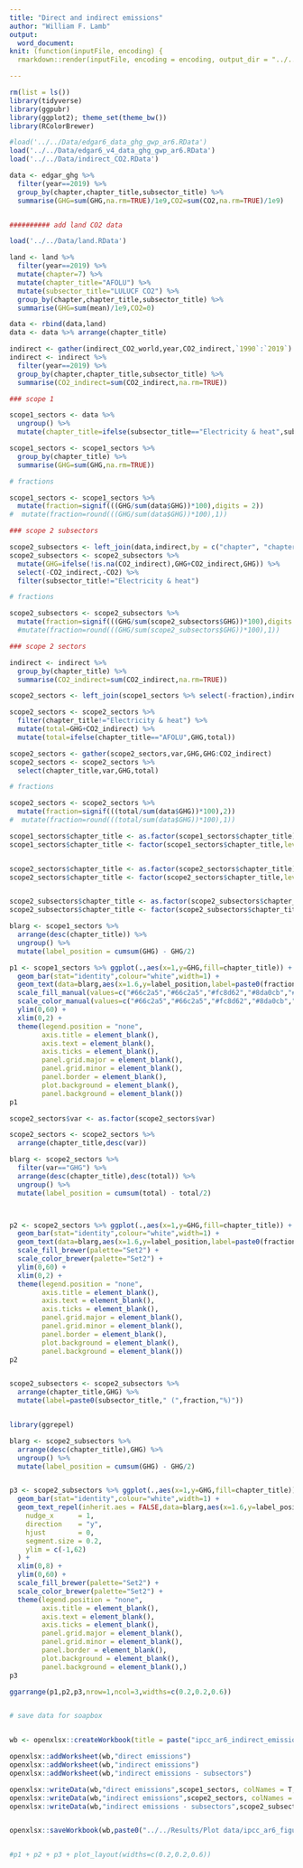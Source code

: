 ```yaml
---
title: "Direct and indirect emissions"
author: "William F. Lamb"
output: 
  word_document:
knit: (function(inputFile, encoding) {
  rmarkdown::render(inputFile, encoding = encoding, output_dir = "../../Results") })

---
```


```r

rm(list = ls())
library(tidyverse)
library(ggpubr)
library(ggplot2); theme_set(theme_bw())
library(RColorBrewer)

#load('../../Data/edgar6_data_ghg_gwp_ar6.RData')
load('../../Data/edgar6_v4_data_ghg_gwp_ar6.RData')
load('../../Data/indirect_CO2.RData')

data <- edgar_ghg %>% 
  filter(year==2019) %>% 
  group_by(chapter,chapter_title,subsector_title) %>% 
  summarise(GHG=sum(GHG,na.rm=TRUE)/1e9,CO2=sum(CO2,na.rm=TRUE)/1e9)


########## add land CO2 data

load('../../Data/land.RData')

land <- land %>%
  filter(year==2019) %>% 
  mutate(chapter=7) %>% 
  mutate(chapter_title="AFOLU") %>% 
  mutate(subsector_title="LULUCF CO2") %>%
  group_by(chapter,chapter_title,subsector_title) %>% 
  summarise(GHG=sum(mean)/1e9,CO2=0)

data <- rbind(data,land)
data <- data %>% arrange(chapter_title)

indirect <- gather(indirect_CO2_world,year,CO2_indirect,`1990`:`2019`)
indirect <- indirect %>% 
  filter(year==2019) %>% 
  group_by(chapter,chapter_title,subsector_title) %>% 
  summarise(CO2_indirect=sum(CO2_indirect,na.rm=TRUE))

### scope 1

scope1_sectors <- data %>% 
  ungroup() %>% 
  mutate(chapter_title=ifelse(subsector_title=="Electricity & heat",subsector_title,chapter_title))

scope1_sectors <- scope1_sectors %>% 
  group_by(chapter_title) %>% 
  summarise(GHG=sum(GHG,na.rm=TRUE))

# fractions

scope1_sectors <- scope1_sectors %>% 
  mutate(fraction=signif(((GHG/sum(data$GHG))*100),digits = 2))
#  mutate(fraction=round(((GHG/sum(data$GHG))*100),1))

### scope 2 subsectors

scope2_subsectors <- left_join(data,indirect,by = c("chapter", "chapter_title", "subsector_title"))
scope2_subsectors <- scope2_subsectors %>% 
  mutate(GHG=ifelse(!is.na(CO2_indirect),GHG+CO2_indirect,GHG)) %>% 
  select(-CO2_indirect,-CO2) %>% 
  filter(subsector_title!="Electricity & heat")

# fractions

scope2_subsectors <- scope2_subsectors %>% 
  mutate(fraction=signif(((GHG/sum(scope2_subsectors$GHG))*100),digits = 2))
  #mutate(fraction=round(((GHG/sum(scope2_subsectors$GHG))*100),1))

### scope 2 sectors

indirect <- indirect %>% 
  group_by(chapter_title) %>% 
  summarise(CO2_indirect=sum(CO2_indirect,na.rm=TRUE))

scope2_sectors <- left_join(scope1_sectors %>% select(-fraction),indirect,by = "chapter_title")

scope2_sectors <- scope2_sectors %>% 
  filter(chapter_title!="Electricity & heat") %>% 
  mutate(total=GHG+CO2_indirect) %>% 
  mutate(total=ifelse(chapter_title=="AFOLU",GHG,total))

scope2_sectors <- gather(scope2_sectors,var,GHG,GHG:CO2_indirect)
scope2_sectors <- scope2_sectors %>% 
  select(chapter_title,var,GHG,total)

# fractions

scope2_sectors <- scope2_sectors %>% 
  mutate(fraction=signif(((total/sum(data$GHG))*100),2))
#  mutate(fraction=round(((total/sum(data$GHG))*100),1))

```

```r


scope1_sectors$chapter_title <- as.factor(scope1_sectors$chapter_title)
scope1_sectors$chapter_title <- factor(scope1_sectors$chapter_title,levels=levels(scope1_sectors$chapter_title)[c(4,3,5,1,6,2)])


scope2_sectors$chapter_title <- as.factor(scope2_sectors$chapter_title)
scope2_sectors$chapter_title <- factor(scope2_sectors$chapter_title,levels=levels(scope2_sectors$chapter_title)[c(3,4,1,5,2)])


scope2_subsectors$chapter_title <- as.factor(scope2_subsectors$chapter_title)
scope2_subsectors$chapter_title <- factor(scope2_subsectors$chapter_title,levels=levels(scope2_subsectors$chapter_title)[c(3,4,1,5,2)])


```

```r

blarg <- scope1_sectors %>% 
  arrange(desc(chapter_title)) %>% 
  ungroup() %>% 
  mutate(label_position = cumsum(GHG) - GHG/2)

p1 <- scope1_sectors %>% ggplot(.,aes(x=1,y=GHG,fill=chapter_title)) +
  geom_bar(stat="identity",colour="white",width=1) +
  geom_text(data=blarg,aes(x=1.6,y=label_position,label=paste0(fraction,"%"),color=chapter_title),hjust=0) +
  scale_fill_manual(values=c("#66c2a5","#66c2a5","#fc8d62","#8da0cb","#e78ac3","#a6d854")) +
  scale_color_manual(values=c("#66c2a5","#66c2a5","#fc8d62","#8da0cb","#e78ac3","#a6d854")) +
  ylim(0,60) +
  xlim(0,2) +
  theme(legend.position = "none",
        axis.title = element_blank(),
        axis.text = element_blank(),
        axis.ticks = element_blank(),
        panel.grid.major = element_blank(),
        panel.grid.minor = element_blank(),
        panel.border = element_blank(),
        plot.background = element_blank(),
        panel.background = element_blank())
p1

scope2_sectors$var <- as.factor(scope2_sectors$var)

scope2_sectors <- scope2_sectors %>% 
  arrange(chapter_title,desc(var))

blarg <- scope2_sectors %>% 
  filter(var=="GHG") %>% 
  arrange(desc(chapter_title),desc(total)) %>% 
  ungroup() %>% 
  mutate(label_position = cumsum(total) - total/2)



p2 <- scope2_sectors %>% ggplot(.,aes(x=1,y=GHG,fill=chapter_title)) +
  geom_bar(stat="identity",colour="white",width=1) +
  geom_text(data=blarg,aes(x=1.6,y=label_position,label=paste0(fraction,"%"),color=chapter_title),hjust=0) +
  scale_fill_brewer(palette="Set2") +
  scale_color_brewer(palette="Set2") +
  ylim(0,60) +
  xlim(0,2) +
  theme(legend.position = "none",
        axis.title = element_blank(),
        axis.text = element_blank(),
        axis.ticks = element_blank(),
        panel.grid.major = element_blank(),
        panel.grid.minor = element_blank(),
        panel.border = element_blank(),
        plot.background = element_blank(),
        panel.background = element_blank())
p2


scope2_subsectors <- scope2_subsectors %>% 
  arrange(chapter_title,GHG) %>% 
  mutate(label=paste0(subsector_title," (",fraction,"%)"))


library(ggrepel)

blarg <- scope2_subsectors %>% 
  arrange(desc(chapter_title),GHG) %>% 
  ungroup() %>% 
  mutate(label_position = cumsum(GHG) - GHG/2)


p3 <- scope2_subsectors %>% ggplot(.,aes(x=1,y=GHG,fill=chapter_title)) +
  geom_bar(stat="identity",colour="white",width=1) +
  geom_text_repel(inherit.aes = FALSE,data=blarg,aes(x=1.6,y=label_position,label=label,color=chapter_title),
    nudge_x      = 1,
    direction    = "y",
    hjust        = 0,
    segment.size = 0.2,
    ylim = c(-1,62)
  ) +
  xlim(0,8) +
  ylim(0,60) +
  scale_fill_brewer(palette="Set2") +
  scale_color_brewer(palette="Set2") +
  theme(legend.position = "none",
        axis.title = element_blank(),
        axis.text = element_blank(),
        axis.ticks = element_blank(),
        panel.grid.major = element_blank(),
        panel.grid.minor = element_blank(),
        panel.border = element_blank(),
        plot.background = element_blank(),
        panel.background = element_blank(),)
p3

```


```r

ggarrange(p1,p2,p3,nrow=1,ncol=3,widths=c(0.2,0.2,0.6))


# save data for soapbox


wb <- openxlsx::createWorkbook(title = paste("ipcc_ar6_indirect_emissions"))

openxlsx::addWorksheet(wb,"direct emissions")
openxlsx::addWorksheet(wb,"indirect emissions")
openxlsx::addWorksheet(wb,"indirect emissions - subsectors")

openxlsx::writeData(wb,"direct emissions",scope1_sectors, colNames = T, rowNames = F)
openxlsx::writeData(wb,"indirect emissions",scope2_sectors, colNames = T, rowNames = F)
openxlsx::writeData(wb,"indirect emissions - subsectors",scope2_subsectors, colNames = T, rowNames = F)


openxlsx::saveWorkbook(wb,paste0("../../Results/Plot data/ipcc_ar6_figure_spm_sectors",".xlsx"),overwrite=T)


#p1 + p2 + p3 + plot_layout(widths=c(0.2,0.2,0.6))

```
